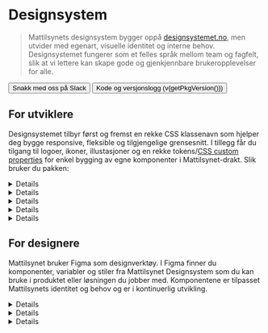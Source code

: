 
<Meta title="Designsystem/Introduksjon" />

# <PuzzlePieceIcon /> Designsystem

> Mattilsynets designsystem bygger oppå [designsystemet.no](https://www.designsystemet.no/), men utvider med egenart, visuelle identitet og interne behov. Designsystemet fungerer som et felles språk mellom team og fagfelt, slik at vi lettere kan skape gode og gjenkjennbare brukeropplevelser for alle.

<Flex>
<Button href="https://mattilsynet-hq.slack.com/archives/C03FAJ7N1EU" data-variant="secondary"><ChatsCircleIcon /> Snakk med oss på Slack</Button>
<Button href="https://github.com/Mattilsynet/design/releases" data-variant="secondary"><GitBranchIcon /> Kode og versjonslogg (v{getPkgVersion()})</Button>
</Flex>

<JumpTo />

<Divider data-gap="10" />

## For utviklere

Designsystemet tilbyr først og fremst en rekke CSS klassenavn som hjelper deg bygge responsive, fleksible og tilgjengelige grensesnitt. I tillegg får du tilgang til logoer, ikoner, illustasjoner og en rekke tokens/[CSS custom properties](https://developer.mozilla.org/en-US/docs/Web/CSS/Using_CSS_custom_properties) for enkel bygging av egne komponenter i Mattilsynet-drakt. Slik bruker du pakken:

<Details>
<Details.Summary><Badge data-badge="1" />Installer `@mattilsynet/design`</Details.Summary>
<Tabs data-size="sm">
  <Tabs.List>
    <Tabs.Tab>NPM</Tabs.Tab>
    <Tabs.Tab>PNPM</Tabs.Tab>
    <Tabs.Tab>Yarn</Tabs.Tab>
    <Tabs.Tab>Bun</Tabs.Tab>
    <Tabs.Tab>Clojure</Tabs.Tab>
  </Tabs.List>
  <Tabs.Panel>
    ```bash
    npm install @mattilsynet/design --save
    ```
  </Tabs.Panel>
  <Tabs.Panel>
    ```bash
    pnpm add @mattilsynet/design
    ```
  </Tabs.Panel>
  <Tabs.Panel>
    ```bash
    yarn add @mattilsynet/design
    ```
  </Tabs.Panel>
  <Tabs.Panel>
    ```bash
    bun add @mattilsynet/design
    ```
  </Tabs.Panel>
  <Tabs.Panel style={{ padding: 20 }}>
    <Button data-variant="primary" target="_blank" data-arrow href="https://github.com/Mattilsynet/design/blob/next/clojure/README.md">Se egen README for Clojure</Button>
  </Tabs.Panel>
</Tabs>
</Details>
<Details>
<Details.Summary><Badge data-badge="2" />Importer JavaScript støttefunksjonalitet *eller* React komponenter</Details.Summary>
<Tabs data-size="sm">
<Tabs.List>
  <Tabs.Tab>JS</Tabs.Tab>
  <Tabs.Tab>HTML</Tabs.Tab>
  <Tabs.Tab>React</Tabs.Tab>
</Tabs.List>
<Tabs.Panel>
  ```js
  import "@mattilsynet/design";
  ```
</Tabs.Panel>
<Tabs.Panel>
  ```html
  <!-- Only use if you have no build step: -->
  <script src="node_modules/@mattilsynet/design/mtds/index.iife.js"></script>
  ```
</Tabs.Panel>
<Tabs.Panel>
  1. Én fil i prosjektet må inneholde javscript-import og `"use client"` for at Next.js og kjøre nødvendig Javascript i nettleser.
      Dette trenger ikke være samme fil som lager HTML - alt kan server-side-rendres.
      ```js
      "use client"
      import "@mattilsynet/design";
      ```
  2. Deretter kan du i andre filer benytte komponenter fra `@mattilsynet/design/react`:
      ```jsx
      import { Button } from "@mattilsynet/design/react";
      ```
</Tabs.Panel>
</Tabs>
</Details>
<Details>
<Details.Summary><Badge data-badge="3" />Importer stiler enten via JavaScript, CSS eller med TailwindCSS</Details.Summary>
- Legg `data-color-scheme="light | dark | auto"` på `<html>` for å støtte dark/light/auto mode
<Tabs data-size="sm">
  <Tabs.List>
    <Tabs.Tab>JS</Tabs.Tab>
    <Tabs.Tab>CSS</Tabs.Tab>
    <Tabs.Tab>TailwindCSS v4</Tabs.Tab>
    <Tabs.Tab>TailwindCSS v3 and older</Tabs.Tab>
  </Tabs.List>
  <Tabs.Panel>
    ```js
    import "@mattilsynet/design/styles.css";
    ```
  </Tabs.Panel>
  <Tabs.Panel>
    ```css
    @import url("@mattilsynet/design/styles.css");
    ```
  </Tabs.Panel>
  <Tabs.Panel>
    Dersom du ønsker å bruke [TailwindCSS](https://tailwindcss.com/) sammen med Mattilsynet Designsystem, kan du både installere `@mattilsynet/design` og [installere Tailwind](https://tailwindcss.com/docs/installation/), og importere stiler som følger:

    ```css
    /* Load @mattilsynet/design before Tailwind: */
    @import '@mattilsynet/design/styles.css';
    
    /* Get Mattilsynet tokens as Tailwind config: */
    @import '@mattilsynet/design/tailwind.css';
    @import 'tailwindcss';
    ```

    Da får du automatiske Tailwind-verdier for `--color`, `--spacing`, `--border-radius` og `--font-weight` i Tailwind v4 oppsett.
  </Tabs.Panel>
  <Tabs.Panel>
    Dersom du ønsker å bruke [TailwindCSS](https://tailwindcss.com/) sammen med Mattilsynet Designsystem, kan du både installere `@mattilsynet/design` og [installere Tailwind](https://tailwindcss.com/docs/installation/), og importere stiler som følger:

    ```css
    /* Load @mattilsynet/design before Tailwind */
    @import url('@mattilsynet/design/styles.css');

    /**
    * Fix Tailwind Preflight specificity by using @layer:
    * See https://css-tricks.com/?p=372576
    */
    @layer tailwind-base {
      @tailwind base;
    }
    @tailwind components;
    @tailwind utilities;

    ```

    Merk at du også kan få tilgang til `@mattilsynet/design` sine tokens dersom du oppgraderer til Tailwind v4.
  </Tabs.Panel>
</Tabs>

<div>
> ### ⚠️ Merk: `background`, `color` og `font` blir satt på `<body>`
>
> `body { background: …; color: …; font: … }` blir automatisk definert,
> slik at vi ivaretar [universell utforming](https://www.w3.org/WAI/WCAG21/Understanding/resize-text.html) og får samme font og farge på tvers.
> Dette er lett å overstyre ved behov: din CSS vil alltid ha første prioritert - takket være teknikken [CSS @layer](https://developer.mozilla.org/en-US/docs/Web/CSS/@layer) 💛
</div>

</Details>
<Details>
<Details.Summary><Badge data-badge="4" /> Ta i bruk stiler</Details.Summary>
<Prose>

- **Størrelser kan endres** med `data-size="sm | md | lg | xl"` på *alle* HTML elementer
  - ...også på HTML elementer uten designsystem-klasse
- **Foretrekk å endre CSS custom properties** fremfor rene properties;
  - f.eks.: `--mtds-button-border-color` istedenfor `border`
- **Klassenavn** hentes fra  `styles` objektet:

<Tabs data-size="sm">
  <Tabs.List>
    <Tabs.Tab>JSX</Tabs.Tab>
    <Tabs.Tab>JS</Tabs.Tab>
    <Tabs.Tab>JSON</Tabs.Tab>
  </Tabs.List>
  <Tabs.Panel>
    ```jsx
    import { styles } from "@mattilsynet/design";

    <button className={styles.button}></button>
    ```
  </Tabs.Panel>
  <Tabs.Panel>
    ```jsx
    import { styles } from "@mattilsynet/design";

    <button class={styles.button}></button>
    ```
  </Tabs.Panel>
  <Tabs.Panel>
    ```jsx
    import styles from "@mattilsynet/design/styles.json";

    <button class={styles.button}></button>
    ```
  </Tabs.Panel>
</Tabs>

> ### Hvorfor ikke bare skrive `class="button"`?
>
> Det skal være trygt å importere designsystemet i eksisterende prosjekt, eller bruke flere versjoner samtidig.
> Ved å bruke [CSS-moduler](https://github.com/css-modules/css-modules) får vi hashede klassenavn,
> som hindrer konflikt og gjør at du slipper å tenke på versjonering 🥳

</Prose>
</Details>
<Details>
<Details.Summary><Badge data-badge="5" />Ta i bruk illustrasjoner og ikoner</Details.Summary>

- [Logo og favicon har egen dokumentasjon](?path=/docs/designsystem-logo--docs)
    - [Ikoner](https://github.com/phosphor-icons/homepage?tab=readme-ov-file#for-developers) kan importeres fra [PhosphorIcons](https://github.com/phosphor-icons/homepage?tab=readme-ov-file#for-developers) (se også [egen oppskrift for React SSR](https://github.com/phosphor-icons/react?tab=readme-ov-file#react-server-components-and-ssr))
    - [Mattilsynet-ikoner](?path=/docs/identitet-ikoner--docs) kan importeres fra `@mattilsynet/design/icons/*.svg`
    - [Illustasjoner](?path=/docs/identitet-illustrasjoner--docs) kan importeres fra `@mattilsynet/design/illustrations/*.svg`
    - **Bruker du Vite?** Hent SVG kilde ved bruk av [parameteret ?raw](https://vite.dev/guide/assets#importing-asset-as-string)
    - **Bruker du Vite+React?** Installer [vite-plugin-svgr](https://www.npmjs.com/package/vite-plugin-svgr) for å importere SVG som komponenter:<br/>`import Fish from "@mattilsynet/design/illustrations/fish.svg?react";`

</Details>

<Divider data-gap="18" />

## For designere

Mattilsynet bruker Figma som designverktøy. I Figma finner du komponenter, variabler og stiler fra Mattilsynet Designsystem som du kan bruke i produktet eller løsningen du jobber med. Komponentene er tilpasset Mattilsynets identitet og behov og er i kontinuerlig utvikling. 

<Details>
<Details.Summary><Badge data-badge="1" /> Ta i bruk komponentene i Figma</Details.Summary>
<Prose>

- Du får automatisk Mattilsynets designsystembibliotek når du åpner en fil i Figma. 
- Du finner biblioteket på  `♻️ Mattilsynet/Design` under `Assets` i venstremenyen. 
- Du kan også trykke `Shift` + `I` for å søke etter og sette inn komponenter.
- Du får også tilgang til Phosphor icons - ikonbiblioteket vi bruker i Mattilsynet.
- De fleste komponentene kommer med ulike varianter og egenskaper som du kan justere i høyremenyen. I Button kan du for eksempel aktivere ulike vekter, states og ikoner.

<div style={{ background: 'var(--mtds-color-background-tinted)' }}>
<img src={library} alt="Bibliotek i Figma" />
</div>
</Prose>
</Details>
<Details>
<Details.Summary><Badge data-badge="2" /> Bruk mode for å justere størrelser og fargepalett</Details.Summary>
<Prose>

Alle komponenter og flater i designsystemet kan styres gjennom definerte modes. 
Modes kan styres på framens rotnivåog overstyres på helt ned på komponentnivå.
Modes finner du under `Apply variable mode` i Appearance-seksjonen i Figma sin høyremeny:

<div style={{ background: 'var(--mtds-color-background-tinted)' }}>
<video controls style={{ display: 'block', width: '100%', height: 'auto' }}>
  <source src={modes} type="video/mp4" />
  Your browser does not support the video tag.
</video>
</div>

#### Size-mode
- Påvirker komponenter, size variabler og typografi.
- `Medium` er standard, mens `Large` brukes f.eks. på større redaksjonelle flater.
- `Small` kan brukes i informasjonstette grensesnitt. 
- Vær oppmerksom på at komponentene er designet for å harmonere innenfor en gitt size: Hvis du overstyrer størrelse på enkeltkomponenter, kan du risikere at de ikke passer sammen med helheten.

#### Color-mode
- Definerer fargepaletten som skal brukes.
- `Main` gir standard fargepalett, men du kan også benytte `Inverted` (for mørk flate), `Success` (grønn), `Danger` (rød), `Info` (blå), `Warning` (gul) og `Neutral` (gråtoneskala).
- [Lær mer om farge-tokens og modes →](?path=/docs/designsystem-tokens--docs)

#### Color scheme-mode
- Definerer lys eller mørk modus.
<br />
</Prose>
</Details>
<Details>
<Details.Summary><Badge data-badge="3" /> Bruk variabler og typografistiler i egne design</Details.Summary>
<Prose>

Variabler og tekststiler er tilgjengelige i høyremenyen når du for eksempel trenger å velge en farge, størrelse, avstand eller skygge.


#### Size-variabler
- Brukes til å sette både avstander og størrelser i og mellom komponenter.
- Size-mode påvirker size variabler. Hvis du for eksempel bruker `size-4` i `medium mode` vil verdien være `16px`, mens den i `large mode` er `18px`.
- Ved å bruke sizing-variabler istedenfor faste verdier blir det lettere å tegne løsninger for ulike skjermstørrelser.

<div style={{ background: 'var(--mtds-color-background-tinted)' }}>
<img src={sizes} alt="Størrelser i Figma" />
</div>

#### Fargevariabler

- Benytt fargene etter semantisk tiltenkt bruk: `background`, `surface`, `border`, `base`, `text`.
- Er du ute etter border-farger? Søk på `border`
- Er du ute etter en fill-farge på et element? Søk på `surface` eller `base`
- Er du ute etter en farge for tekst eller ikon? Søk på `text` eller `base-contrast`
- [Lær mer om farge-tokens og bruk →](?path=/docs/designsystem-tokens--docs)

<div style={{ background: 'var(--mtds-color-background-tinted)' }}>
<img src={colors} alt="Farger i Figma" />
</div>

#### Typografistiler
- Overskrifter i Mattilsynet har overskrifter basert på t-skjortestørrelser
- Løpende tekst benytter semantisk navngitte stiler
- Størrelsen på alle typografisiler påvirkes av `size mode`
- For all tekst bør du bruke typografi-stiler eller typografi-komponenter, slik at du får et konsistent uttrykk, riktig bruk avstander, størrelser og vekting.

<img src={typography} alt="Typografi i Figma" />

</Prose>
</Details>